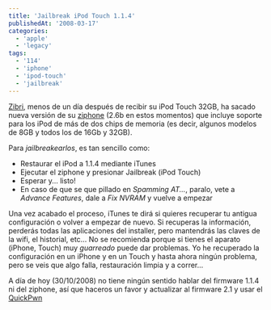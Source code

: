 ```yaml
---
title: 'Jailbreak iPod Touch 1.1.4'
publishedAt: '2008-03-17'
categories:
  - 'apple'
  - 'legacy'
tags:
  - '114'
  - 'iphone'
  - 'ipod-touch'
  - 'jailbreak'
---
```


[Zibri](http://www.ziphone.org/), menos de un día después de recibir su iPod Touch 32GB, ha sacado nueva versión de su [ziphone](http://www.ziphone.org/) (2.6b en estos momentos) que incluye soporte para los iPod de más de dos chips de memoria (es decir, algunos modelos de 8GB y todos los de 16Gb y 32GB).

Para _jailbreakearlos_, es tan sencillo como:

- Restaurar el iPod a 1.1.4 mediante iTunes
- Ejecutar el ziphone y presionar Jailbreak (iPod Touch)
- Esperar y... listo!
- En caso de que se que pillado en _Spamming AT..._, paralo, vete a _Advance Features_, dale a _Fix NVRAM_ y vuelve a empezar

Una vez acabado el proceso, iTunes te dirá si quieres recuperar tu antigua configuración o volver a empezar de nuevo. Si recuperas la información, perderás todas las aplicaciones del installer, pero mantendrás las claves de la wifi, el historial, etc... No se recomienda porque si tienes el aparato (iPhone, Touch) muy _guarreado_ puede dar problemas. Yo he recuperado la configuración en un iPhone y en un Touch y hasta ahora ningún problema, pero se veis que algo falla, restauración limpia y a correr...

A día de hoy (30/10/2008) no tiene ningún sentido hablar del firmware 1.1.4 ni del ziphone, así que haceros un favor y actualizar al firmware 2.1 y usar el [QuickPwn](http://www.google.es/search?q=quickpwn)

